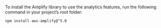 To install the Amplify library to use the analytics features, run the following command in your project’s root folder:

```bash
npm install aws-amplify@^5.0
```
